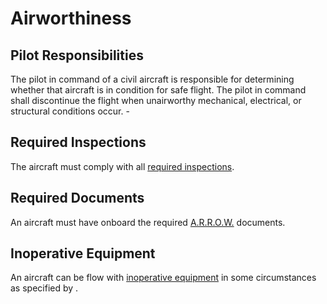 

# Airworthiness

## Pilot Responsibilities

The pilot in command of a civil aircraft is responsible for determining whether that aircraft is in condition for safe
flight. The pilot in command shall discontinue the flight when unairworthy mechanical, electrical, or structural conditions occur. - <Reg part="91.7" />

## Required Inspections

The aircraft must comply with all [required inspections](/topics/regulations/inspections).

## Required Documents

An aircraft must have onboard the required [A.R.R.O.W.](/topics/regulations/airworthiness/documents) documents.

## Inoperative Equipment

An aircraft can be flow with [inoperative equipment](/topics/regulations/airworthiness/inoperative) in some circumstances as specified by <Reg part="91.213" />.
